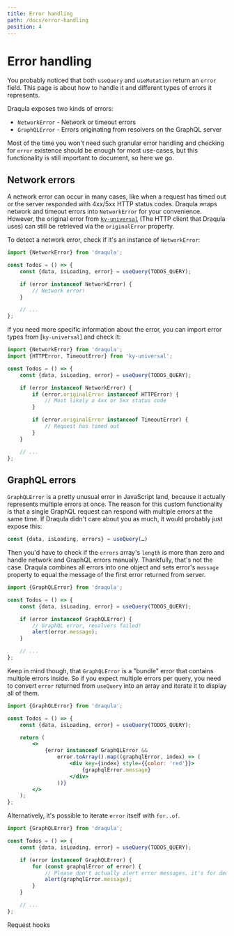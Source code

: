 ```yaml
---
title: Error handling
path: /docs/error-handling
position: 4
---
```


# Error handling

You probably noticed that both `useQuery` and `useMutation` return an `error` field.
This page is about how to handle it and different types of errors it represents.

Draqula exposes two kinds of errors:

- `NetworkError` - Network or timeout errors
- `GraphQLError` - Errors originating from resolvers on the GraphQL server

Most of the time you won't need such granular error handling and checking for `error` existence should be enough for most use-cases, but this functionality is still important to document, so here we go.

## Network errors

A network error can occur in many cases, like when a request has timed out or the server responded with 4xx/5xx HTTP status codes.
Draqula wraps network and timeout errors into `NetworkError` for your convenience.
However, the original error from [`ky-universal`](https://github.com/sindresorhus/ky-universal) (The HTTP client that Draqula uses) can still be retrieved via the `originalError` property.

To detect a network error, check if it's an instance of `NetworkError`:

```js
import {NetworkError} from 'draqula';

const Todos = () => {
	const {data, isLoading, error} = useQuery(TODOS_QUERY);

	if (error instanceof NetworkError) {
		// Network error!
	}

	// ...
};
```

If you need more specific information about the error, you can import error types from [`ky-universal`] and check it:

```js
import {NetworkError} from 'draqula';
import {HTTPError, TimeoutError} from 'ky-universal';

const Todos = () => {
	const {data, isLoading, error} = useQuery(TODOS_QUERY);

	if (error instanceof NetworkError) {
		if (error.originalError instanceof HTTPError) {
			// Most likely a 4xx or 5xx status code
		}

		if (error.originalError instanceof TimeoutError) {
			// Request has timed out
		}
	}

	// ...
};
```

## GraphQL errors

`GraphQLError` is a pretty unusual error in JavaScript land, because it actually represents multiple errors at once.
The reason for this custom functionality is that a single GraphQL request can respond with multiple errors at the same time.
If Draqula didn't care about you as much, it would probably just expose this:

```js
const {data, isLoading, errors} = useQuery(…)
```

Then you'd have to check if the `errors` array's `length` is more than zero and handle network and GraphQL errors manually.
Thankfully, that's not the case. Draqula combines all errors into one object and sets error's `message` property to equal the message of the first error returned from server.

```js
import {GraphQLError} from 'draqula';

const Todos = () => {
	const {data, isLoading, error} = useQuery(TODOS_QUERY);

	if (error instanceof GraphQLError) {
		// GraphQL error, resolvers failed!
		alert(error.message);
	}

	// ...
};
```

Keep in mind though, that `GraphQLError` is a "bundle" error that contains multiple errors inside.
So if you expect multiple errors per query, you need to convert `error` returned from `useQuery` into an array and iterate it to display all of them.

```jsx
import {GraphQLError} from 'draqula';

const Todos = () => {
	const {data, isLoading, error} = useQuery(TODOS_QUERY);

	return (
		<>
			{error instanceof GraphQLError &&
				error.toArray().map((graphqlError, index) => (
					<div key={index} style={{color: 'red'}}>
						{graphqlError.message}
					</div>
				))}
		</>
	);
};
```

Alternatively, it's possible to iterate `error` itself with `for..of`.

```js
import {GraphQLError} from 'draqula';

const Todos = () => {
	const {data, isLoading, error} = useQuery(TODOS_QUERY);

	if (error instanceof GraphQLError) {
		for (const graphqlError of error) {
			// Please don't actually alert error messages, it's for demo purposes only
			alert(graphqlError.message);
		}
	}

	// ...
};
```

<NextPageLink to="/docs/request-hooks">Request hooks</NextPageLink>
